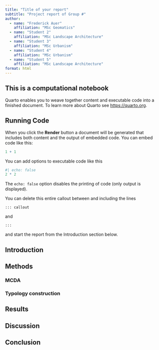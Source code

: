 ```yaml
---
title: "Title of your report"
subtitle: "Project report of Group #"
author:
  - name: "Frederick Auer"
    affiliation: "MSc Geomatics"
  - name: "Student 2"
    affiliation: "MSc Landscape Architecture"
  - name: "Student 3"
    affiliation: "MSc Urbanism"
  - name: "Student 4"
    affiliation: "MSc Urbanism"
  - name: "Student 5"
    affiliation: "MSc Landscape Architecture"
format: html
---
```


::: callout
## This is a computational notebook

Quarto enables you to weave together content and executable code into a finished document. To learn more about Quarto see <https://quarto.org>.

## Running Code

When you click the **Render** button a document will be generated that includes both content and the output of embedded code. You can embed code like this:

```r
1 + 1
```

You can add options to executable code like this 

```r
#| echo: false
2 * 2
```

The `echo: false` option disables the printing of code (only output is displayed).

You can delete this entire callout between and including the lines
```
::: callout
```
and

```
:::
```
and start the report from the Introduction section below.
:::

## Introduction

## Methods

### MCDA

### Typology construction

## Results

## Discussion

## Conclusion

